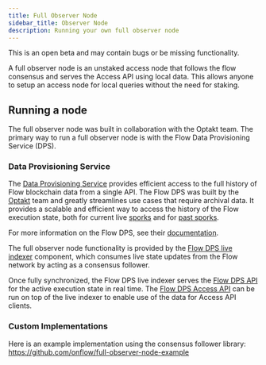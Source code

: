 ```yaml
---
title: Full Observer Node
sidebar_title: Observer Node
description: Running your own full observer node
---
```


<Callout type="warning">
This is an open beta and may contain bugs or be missing functionality.
</Callout>

A full observer node is an unstaked access node that follows the flow consensus
and serves the Access API using local data. This allows anyone to setup an access
node for local queries without the need for staking.

## Running a node

The full observer node was built in collaboration with the Optakt team.
The primary way to run a full observer node is with the Flow Data Provisioning Service (DPS).

### Data Provisioning Service

The [Data Provisioning Service](https://github.com/optakt/flow-dps/) provides
efficient access to the full history of Flow blockchain data from a single API.
The Flow DPS was built by the [Optakt](https://www.optakt.io/) team and greatly streamlines 
use cases that require archival data.
It provides a scalable and efficient way to access the history of the Flow execution state,
both for current live [sporks](/node-operation/spork/) and for [past sporks](/node-operation/past-sporks).

For more information on the Flow DPS, see their [documentation](https://github.com/optakt/flow-dps/blob/master/README.md).

The full observer node functionality is provided by the [Flow DPS live indexer](https://github.com/optakt/flow-dps/tree/master/cmd/flow-dps-live)
component, which consumes live state updates from the Flow network by acting as a consensus follower.

Once fully synchronized, the Flow DPS live indexer serves the [Flow DPS API](https://github.com/optakt/flow-dps/blob/master/docs/dps-api.md)
for the active execution state in real time. The [Flow DPS Access API](https://github.com/optakt/flow-dps-access) can be run
on top of the live indexer to enable use of the data for Access API clients.

### Custom Implementations

Here is an example implementation using the consensus follower library: https://github.com/onflow/full-observer-node-example
